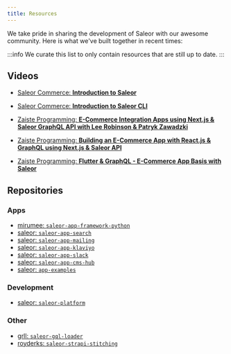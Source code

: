 ```yaml
---
title: Resources
---
```


We take pride in sharing the development of Saleor with our awesome community. Here is what we've built together in recent times:

:::info
We curate this list to only contain resources that are still up to date.
:::

## Videos

- [Saleor Commerce: **Introduction to Saleor**](https://www.youtube.com/watch?v=6XCpeP73qtA)
- [Saleor Commerce: **Introduction to Saleor CLI**](https://www.youtube.com/watch?v=b1TvC1UFk1w)

- [Zaiste Programming: **E-Commerce Integration Apps using Next.js & Saleor GraphQL API with Lee Robinson & Patryk Zawadzki**](https://www.youtube.com/watch?v=AqqgAXgt5t8)
- [Zaiste Programming: **Building an E-Commerce App with React.js & GraphQL using Next.js & Saleor API**](https://www.youtube.com/watch?v=85vMColDHEo)
- [Zaiste Programming: **Flutter & GraphQL - E-Commerce App Basis with Saleor**](https://www.youtube.com/watch?v=3gRj2XMPkzE)

<!-- ## Articles -->

## Repositories

### Apps

- [mirumee: `saleor-app-framework-python`](https://github.com/mirumee/saleor-app-framework-python)
- [saleor: `saleor-app-search`](https://github.com/saleor/saleor-app-search)
- [saleor: `saleor-app-mailing`](https://github.com/saleor/saleor-app-mailing)
- [saleor: `saleor-app-klaviyo`](https://github.com/saleor/saleor-app-klaviyo)
- [saleor: `saleor-app-slack`](https://github.com/saleor/saleor-app-slack)
- [saleor: `saleor-app-cms-hub`](https://github.com/saleor/saleor-app-cms-hub)
- [saleor: `app-examples`](https://github.com/saleor/app-examples)

### Development

- [saleor: `saleor-platform`](https://github.com/saleor/saleor-platform)

### Other

- [grll: `saleor-gql-loader`](https://github.com/grll/saleor-gql-loader)
- [royderks: `saleor-strapi-stitching`](https://github.com/royderks/saleor-strapi-stitching)
